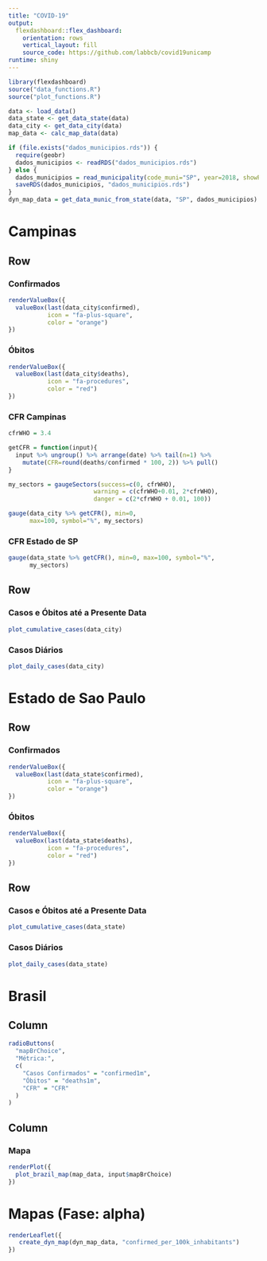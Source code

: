 ```yaml
---
title: "COVID-19"
output: 
  flexdashboard::flex_dashboard:
    orientation: rows
    vertical_layout: fill
    source_code: https://github.com/labbcb/covid19unicamp
runtime: shiny
---
```


```r
library(flexdashboard)
source("data_functions.R")
source("plot_functions.R")

data <- load_data()
data_state <- get_data_state(data)
data_city <- get_data_city(data)
map_data <- calc_map_data(data)

if (file.exists("dados_municipios.rds")) {
  require(geobr)
  dados_municipios <- readRDS("dados_municipios.rds")
} else {
  dados_municipios = read_municipality(code_muni="SP", year=2018, showProgress = FALSE)
  saveRDS(dados_municipios, "dados_municipios.rds")
}
dyn_map_data = get_data_munic_from_state(data, "SP", dados_municipios)
```

Campinas {data-icon="fa-street-view"}
=====================================

Row
-------------------------------------

### Confirmados {.value-box}

```r
renderValueBox({
  valueBox(last(data_city$confirmed),
           icon = "fa-plus-square",
           color = "orange")
})
```

### Óbitos {.value-box}

```r
renderValueBox({
  valueBox(last(data_city$deaths),
           icon = "fa-procedures",
           color = "red")
})
```

### CFR Campinas

```r
cfrWHO = 3.4

getCFR = function(input){
  input %>% ungroup() %>% arrange(date) %>% tail(n=1) %>% 
    mutate(CFR=round(deaths/confirmed * 100, 2)) %>% pull()
}

my_sectors = gaugeSectors(success=c(0, cfrWHO),
                        warning = c(cfrWHO+0.01, 2*cfrWHO),
                        danger = c(2*cfrWHO + 0.01, 100))

gauge(data_city %>% getCFR(), min=0,
      max=100, symbol="%", my_sectors)
```


### CFR Estado de SP

```r
gauge(data_state %>% getCFR(), min=0, max=100, symbol="%",
      my_sectors)
```


Row
-------------------------------------

### Casos e Óbitos até a Presente Data

```r
plot_cumulative_cases(data_city)
```

### Casos Diários

```r
plot_daily_cases(data_city)
```

Estado de Sao Paulo {data-icon="fa-city"}
=====================================

Row
-------------------------------------

### Confirmados {.value-box}

```r
renderValueBox({
  valueBox(last(data_state$confirmed),
           icon = "fa-plus-square",
           color = "orange")
})
```

### Óbitos {.value-box}

```r
renderValueBox({
  valueBox(last(data_state$deaths),
           icon = "fa-procedures",
           color = "red")
})
```

Row
-------------------------------------

### Casos e Óbitos até a Presente Data

```r
plot_cumulative_cases(data_state)
```

### Casos Diários

```r
plot_daily_cases(data_state)
```

Brasil {data-icon="fa-globe-americas"}
=====================================

Column {.sidebar}
-----------------------------------------------------------------------

```r
radioButtons(
  "mapBrChoice",
  "Métrica:",
  c(
    "Casos Confirmados" = "confirmed1m",
    "Óbitos" = "deaths1m",
    "CFR" = "CFR"
  )
)
```

Column
-----------------------------------------------------------------------

### Mapa

```r
renderPlot({
  plot_brazil_map(map_data, input$mapBrChoice)
})
```

Mapas (Fase: alpha) {data-icon="fa-map-marked-alt"}
=====================================

```r
renderLeaflet({
   create_dyn_map(dyn_map_data, "confirmed_per_100k_inhabitants") 
})
```

